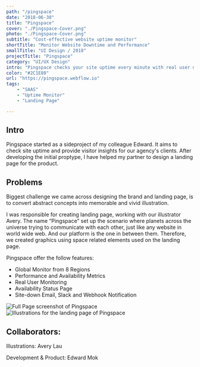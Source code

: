 ```yaml
---
path: "/pingspace"
date: "2018-06-30"
title: "Pingspace"
cover: "./Pingspace-Cover.png"
photo: "./Pingspace-Cover.png"
subtitle: "Cost-effective website uptime monitor"
shortTitle: "Monitor Website Downtime and Performance"
smallTitle: "UI Design / 2018"
projectTitle: "Pingspace"
category: "UI/UX Design"
intro: "Pingspace checks your site uptime every minute with real user monitoring and let you know when your sites are down."
color: "#2C1E80"
url: "https://pingspace.webflow.io"
tags: 
    - "SAAS"
    - "Uptime Monitor"
    - "Landing Page"

---
```

## Intro 
Pingspace started as a sideproject of my colleague Edward. It aims to check site uptime and provide visitor insights for our agency's clients. After developing the initial proptype, I have helped my partner to design a landing page for the product. 


## Problems 
Biggest challenge we came across designing the brand and landing page, is to convert abstract concepts into memorable and vivid illustration. 

I was responsible for creating landing page, working with our illustrator Avery. The name “Pingspace” set up the scenario where planets across the universe trying to communicate with each other, just like any website in world wide web. And our platform is the one in between them. Therefore, we created graphics using space related elements used on the landing page. 

Pingspace offer the follow features:
* Global Monitor from 8 Regions
* Performance and Availability Metrics
* Real User Monitoring 
* Availability Status Page
* Site-down Email, Slack and Webhook Notification

![Full Page screenshot of Pingspace](./pingspace-full.png)
![Illustrations for the landing page of Pingspace](./illustration1.png)

## Collaborators:
Illustrations: Avery Lau

Development & Product: Edward Mok


<ReadOn href="https://pingspace.webflow.io" text="View Project" target="_blank" />

<GridBlock>
<Data caption="Type" nodata="Side Project"/>
<Data caption="Roles" nodata="UI Designer"/>
<Data caption="Platform" nodata="Web"/>
<Data caption="Year" nodata="2019"/>
</GridBlock>    